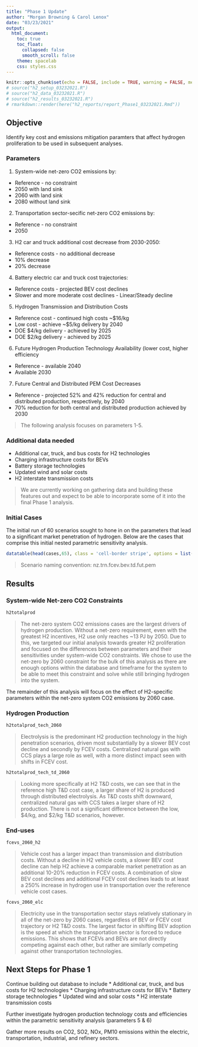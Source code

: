 ```yaml
---
title: "Phase 1 Update"
author: "Morgan Browning & Carol Lenox"
date: "03/23/2021"
output: 
  html_document:
    toc: true
    toc_float:
      collapsed: false
      smooth_scroll: false
    theme: spacelab
    css: styles.css
---
```


```r
knitr::opts_chunk$set(echo = FALSE, include = TRUE, warning = FALSE, message = FALSE, tidy = TRUE, cache = FALSE)
# source("h2_setup_03232021.R")
# source("h2_data_03232021.R")
# source("h2_results_03232021.R")
# rmarkdown::render(here("h2_reports/report_Phase1_03232021.Rmd"))
```

## Objective

Identify key cost and emissions mitigation paramters that affect hydrogen proliferation to be used in subsequent analyses.

### Parameters

1. System-wide net-zero CO2 emissions by:
  + Reference - no constraint
  + 2050 with land sink
  + 2060 with land sink
  + 2080 without land sink
2. Transportation sector-secific net-zero CO2 emissions by:
  + Reference - no constraint
  + 2050
3. H2 car and truck additional cost decrease from 2030-2050:
  + Reference costs - no additional decrease
  + 10% decrease
  + 20% decrease
4. Battery electric car and truck cost trajectories:
  + Reference costs - projected BEV cost declines
  + Slower and more moderate cost declines - Linear/Steady decline
5. Hydrogen Transmission and Distribution Costs
  + Reference cost - continued high costs ~$16/kg
  + Low cost - achieve ~$5/kg delivery by 2040
  + DOE $4/kg delivery - achieved by 2025
  + DOE $2/kg delivery - achieved by 2025
6. Future Hydrogen Production Technology Availability (lower cost, higher efficiency
  + Reference - available 2040
  + Available 2030
7. Future Central and Distributed PEM Cost Decreases
  + Reference - projected 52% and 42% reduction for central and distributed production, respectively, by 2040
  + 70% reduction for both central and distributed production achieved by 2030

> The following analysis focuses on parameters 1-5.

### Additional data needed

* Additional car, truck, and bus costs for H2 technologies
* Charging infrastructure costs for BEVs
* Battery storage technologies
* Updated wind and solar costs
* H2 interstate transmission costs

> We are currently working on gathering data and building these features out and expect to be able to incorporate some of it into the final Phase 1 analysis.

### Initial Cases

The initial run of 60 scenarios sought to hone in on the parameters that lead to a significant market penetration of hydrogen. Below are the cases that comprise this initial nested parametric sensitivity analysis.

```r
datatable(head(cases,65), class = 'cell-border stripe', options = list(autoWidth = TRUE))
```

> Scenario naming convention: nz.trn.fcev.bev.td.fut.pem

## Results

### System-wide Net-zero CO2 Constraints

```r
h2totalprod
```

> The net-zero system CO2 emissions cases are the largest drivers of hydrogen production. Without a net-zero requirement, even with the greatest H2 incentives, H2 use only reaches ~13 PJ by 2050. Due to this, we targeted our initial analysis towards greater H2 proliferation and focused on the differences between parameters and their sensitivities under system-wide CO2 constraints. We chose to use the net-zero by 2060 constraint for the bulk of this analysis as there are enough options within the database and timeframe for the system to be able to meet this constraint and solve while still bringing hydrogen into the system.

The remainder of this analysis will focus on the effect of H2-specific parameters within the net-zero system CO2 emissions by 2060 case.

### Hydrogen Production

```r
h2totalprod_tech_2060
```

> Electrolysis is the predominant H2 production technology in the high penetration scenarios, driven most substantially by a slower BEV cost decline and secondly by FCEV costs. Centralized natural gas with CCS plays a large role as well, with a more distinct impact seen with shifts in FCEV cost.

```r
h2totalprod_tech_td_2060
```

> Looking more specifically at H2 T&D costs, we can see that in the reference high T&D cost case, a larger share of H2 is produced through distributed electrolysis. As T&D costs shift downward, centralized natural gas with CCS takes a larger share of H2 production. There is not a significant difference between the low, $4/kg, and $2/kg T&D scenarios, however.

### End-uses

```r
fcevs_2060_h2
```

> Vehicle cost has a larger impact than transmission and distribution costs. Without a decline in H2 vehicle costs, a slower BEV cost decline can help H2 achieve a comparable market penetration as an additional 10-20% reduction in FCEV costs. A combination of slow BEV cost declines and additional FCEV cost declines leads to at least a 250% increase in hydrogen use in transportation over the reference vehicle cost cases. 

```r
fcevs_2060_elc
```

> Electricity use in the transportation sector stays relatively stationary in all of the net-zero by 2060 cases, regardless of BEV or FCEV cost trajectory or H2 T&D costs. The largest factor in shifting BEV adoption is the speed at which the transportation sector is forced to reduce emissions. This shows that FCEVs and BEVs are not directly competing against each other, but rather are similarly competing against other transportation technologies.

## Next Steps for Phase 1

Continue building out database to include
* Additional car, truck, and bus costs for H2 technologies
* Charging infrastructure costs for BEVs
* Battery storage technologies
* Updated wind and solar costs
* H2 interstate transmission costs

Further investigate hydrogen production technology costs and efficiencies within the parametric sensitivity analysis (parameters 5 & 6)

Gather more results on CO2, SO2, NOx, PM10 emissions within the electric, transportation, industrial, and refinery sectors.
